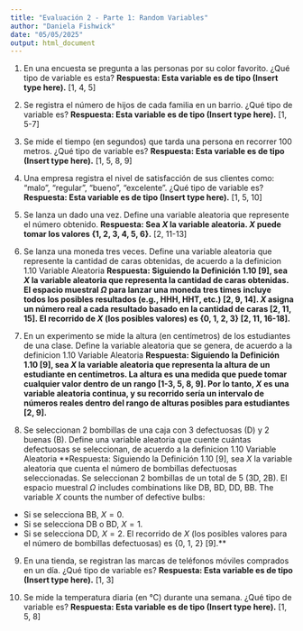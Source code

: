 ```yaml
---
title: "Evaluación 2 - Parte 1: Random Variables"
author: "Daniela Fishwick"
date: "05/05/2025"
output: html_document
---
```


1. En una encuesta se pregunta a las personas por su color favorito. ¿Qué tipo de variable es esta?
**Respuesta: Esta variable es de tipo (Insert type here).** [1, 4, 5]

2. Se registra el número de hijos de cada familia en un barrio. ¿Qué tipo de variable es?
**Respuesta: Esta variable es de tipo (Insert type here).** [1, 5-7]

3. Se mide el tiempo (en segundos) que tarda una persona en recorrer 100 metros. ¿Qué tipo de variable es?
**Respuesta: Esta variable es de tipo (Insert type here).** [1, 5, 8, 9]

4. Una empresa registra el nivel de satisfacción de sus clientes como: “malo”, “regular”, “bueno”, “excelente”. ¿Qué tipo de variable es?
**Respuesta: Esta variable es de tipo (Insert type here).** [1, 5, 10]

5. Se lanza un dado una vez. Define una variable aleatoria que represente el número obtenido.
**Respuesta: Sea $X$ la variable aleatoria. $X$ puede tomar los valores {1, 2, 3, 4, 5, 6}.** [2, 11-13]

6. Se lanza una moneda tres veces. Define una variable aleatoria que represente la cantidad de caras obtenidas, de acuerdo a la definicion 1.10 Variable Aleatoria
**Respuesta: Siguiendo la Definición 1.10 [9], sea $X$ la variable aleatoria que representa la cantidad de caras obtenidas. El espacio muestral $\Omega$ para lanzar una moneda tres times incluye todos los posibles resultados (e.g., HHH, HHT, etc.) [2, 9, 14]. $X$ asigna un número real a cada resultado basado en la cantidad de caras [2, 11, 15]. El recorrido de $X$ (los posibles valores) es {0, 1, 2, 3} [2, 11, 16-18].**

7. En un experimento se mide la altura (en centímetros) de los estudiantes de una clase. Define la variable aleatoria que se genera, de acuerdo a la definicion 1.10 Variable Aleatoria
**Respuesta: Siguiendo la Definición 1.10 [9], sea $X$ la variable aleatoria que representa la altura de un estudiante en centímetros. La altura es una medida que puede tomar cualquier valor dentro de un rango [1-3, 5, 8, 9]. Por lo tanto, $X$ es una variable aleatoria continua, y su recorrido sería un intervalo de números reales dentro del rango de alturas posibles para estudiantes [2, 9].**

8. Se seleccionan 2 bombillas de una caja con 3 defectuosas (D) y 2 buenas (B). Define una variable aleatoria que cuente cuántas defectuosas se seleccionan, de acuerdo a la definicion 1.10 Variable Aleatoria
**Respuesta: Siguiendo la Definición 1.10 [9], sea $X$ la variable aleatoria que cuenta el número de bombillas defectuosas seleccionadas. Se seleccionan 2 bombillas de un total de 5 (3D, 2B). El espacio muestral $\Omega$ includes combinations like DB, BD, DD, BB. The variable $X$ counts the number of defective bulbs:
- Si se selecciona BB, $X=0$.
- Si se selecciona DB o BD, $X=1$.
- Si se selecciona DD, $X=2$.
El recorrido de $X$ (los posibles valores para el número de bombillas defectuosas) es {0, 1, 2} [9].**

9. En una tienda, se registran las marcas de teléfonos móviles comprados en un día. ¿Qué tipo de variable es?
**Respuesta: Esta variable es de tipo (Insert type here).** [1, 3]

10. Se mide la temperatura diaria (en °C) durante una semana. ¿Qué tipo de variable es?
**Respuesta: Esta variable es de tipo (Insert type here).** [1, 5, 8]
